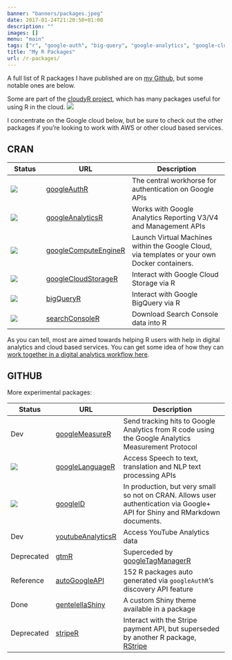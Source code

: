 ```yaml
---
banner: "banners/packages.jpeg"
date: 2017-01-24T21:20:50+01:00
description: ""
images: []
menu: "main"
tags: ["r", "google-auth", "big-query", "google-analytics", "google-cloud-storage", "google-compute-engine", "google-tag-manager", "search-console"]
title: "My R Packages"
url: /r-packages/
---
```


A full list of R packages I have published are on [my Github](https://github.com/MarkEdmondson1234), but some notable ones are below.

Some are part of the [cloudyR project](http://cloudyr.github.io/), which has many packages useful for using R in the cloud. ![](/images/cloudyr2.png) 

I concentrate on the Google cloud below, but be sure to check out the other packages if you're looking to work with AWS or other cloud based services. 

## CRAN

Status             | URL                      | Description
------------------ | ------------------------ | -----------------------------------------------------
[![](http://www.r-pkg.org/badges/version/googleAuthR)](http://cran.r-project.org/package=googleAuthR) |  [googleAuthR](http://code.markedmondson.me/googleAuthR/) | The central workhorse for authentication on Google APIs
[![](http://www.r-pkg.org/badges/version/googleAnalyticsR)](http://cran.r-project.org/package=googleAnalyticsR) | [googleAnalyticsR](http://code.markedmondson.me/googleAnalyticsR/) | Works with Google Analytics Reporting V3/V4 and Management APIs
[![](http://www.r-pkg.org/badges/version/googleComputeEngineR)](http://cran.r-project.org/package=googleComputeEngineR) | [googleComputeEngineR](https://cloudyr.github.io/googleComputeEngineR/) | Launch Virtual Machines within the Google Cloud, via templates or your own Docker containers. 
[![](http://www.r-pkg.org/badges/version/googleCloudStorageR)](http://cran.r-project.org/package=googleCloudStorageR) | [googleCloudStorageR](http://code.markedmondson.me/googleCloudStorageR/) | Interact with Google Cloud Storage via R
[![](http://www.r-pkg.org/badges/version/bigQueryR)](http://cran.r-project.org/package=bigQueryR) | [bigQueryR](http://code.markedmondson.me/bigQueryR/) | Interact with Google BigQuery via R
[![](http://www.r-pkg.org/badges/version/searchConsoleR)](http://cran.r-project.org/package=searchConsoleR) |  [searchConsoleR](http://code.markedmondson.me/searchConsoleR/) | Download Search Console data into R

As you can tell, most are aimed towards helping R users with help in digital analytics and cloud based services.  You can get some idea of how they can [work together in a digital analytics workflow here](/digital-analytics-workflow-through-google-cloud/).


## GITHUB

More experimental packages:

Status             | URL                      | Description
------------------ | ------------------------ | -----------------------------------------------------
Dev | [googleMeasureR](https://github.com/MarkEdmondson1234/googleMeasureR) | Send tracking hits to Google Analytics from R code using the Google Analytics Measurement Protocol 
[![](https://travis-ci.org/MarkEdmondson1234/googleLanguageR.png?branch=master)](https://travis-ci.org/MarkEdmondson1234/googleLanguageR) | [googleLanguageR](https://github.com/MarkEdmondson1234/googleLanguageR) | Access Speech to text, translation and NLP text processing APIs
[![](https://travis-ci.org/MarkEdmondson1234/googleID.svg?branch=master)](https://travis-ci.org/MarkEdmondson1234/googleID) | [googleID](https://github.com/MarkEdmondson1234/googleID) | In production, but very small so not on CRAN.  Allows user authentication via Google+ API for Shiny and RMarkdown documents. 
Dev | [youtubeAnalyticsR](https://github.com/MarkEdmondson1234/youtubeAnalyticsR) | Access YouTube Analytics data
Deprecated | [gtmR](https://github.com/MarkEdmondson1234/gtmR) | Superceded by [googleTagManagerR](https://github.com/IronistM/googleTagManageR)
Reference  | [autoGoogleAPI](https://github.com/MarkEdmondson1234/autoGoogleAPI) | 152 R packages auto generated via `googleAuthR`'s discovery API feature
Done | [gentelellaShiny](https://github.com/MarkEdmondson1234/gentelellaShiny) | A custom Shiny theme available in a package
Deprecated | [stripeR](https://github.com/MarkEdmondson1234/stripeR) | Interact with the Stripe payment API, but superseded by another R package, [RStripe](https://cran.r-project.org/web/packages/RStripe/index.html)


